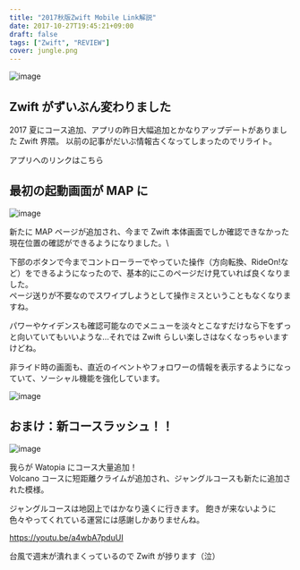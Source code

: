 ---
title: "2017秋版Zwift Mobile Link解説"
date: 2017-10-27T19:45:21+09:00
draft: false
tags: ["Zwift", "REVIEW"]
cover: jungle.png
---

![image](jungle.png)

## Zwift がずいぶん変わりました

2017 夏にコース追加、アプリの昨日大幅追加とかなりアップデートがありました Zwift 界隈。
以前の記事がだいぶ情報古くなってしまったのでリライト。

アプリへのリンクはこちら

<LinkBox url="https://itunes.apple.com/jp/app/zwift-mobile-link/id934083691" />

<LinkBox url="https://play.google.com/store/apps/details?id=com.zwift.android.prod" />

## 最初の起動画面が MAP に

![image](./Screenshot_20171028-222532.png)

新たに MAP ページが追加され、今まで Zwift 本体画面でしか確認できなかった現在位置の確認ができるようになりました。\

下部のボタンで今までコントローラーでやっていた操作（方向転換、RideOn!など）をできるようになったので、基本的にこのページだけ見ていれば良くなりました。\
ページ送りが不要なのでスワイプしようとして操作ミスということもなくなりますね。

パワーやケイデンスも確認可能なのでメニューを淡々とこなすだけなら下をずっと向いていてもいいような…それでは Zwift らしい楽しさはなくなっちゃいますけどね。

非ライド時の画面も、直近のイベントやフォロワーの情報を表示するようになっていて、ソーシャル機能を強化しています。

![image](Screenshot_20171028-222405.png)

## おまけ：新コースラッシュ！！

![image](jungle.png)

我らが Watopia にコース大量追加！\
Volcano コースに短距離クライムが追加され、ジャングルコースも新たに追加された模様。

ジャングルコースは地図上ではかなり遠くに行きます。
飽きが来ないように色々やってくれている運営には感謝しかありませんね。

https://youtu.be/a4wbA7pduUI

台風で週末が潰れまくっているので Zwift が捗ります（泣）

<LinkBox isAmazonLink url="https://www.amazon.co.jp/dp/B00J87AN1M/" />
